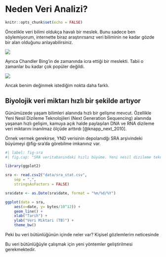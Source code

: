 # Neden Veri Analizi? {#sec-veri-01}

```r
knitr::opts_chunk$set(echo = FALSE)
```

Öncelikle veri bilimi oldukça havalı bir meslek. Bunu sadece ben söylemiyorum, internette biraz araştırırsanız veri biliminin ne kadar gözde bir alan olduğunu anlayabilirsiniz.

![](https://miro.medium.com/max/698/1*jDs1eDvuyAb7KLUbezCxuA.jpeg)

Ayrıca Chandler Bing'in de zamanında icra ettiği bir meslekti. Tabii o zamanlar bu kadar çok popüler değildi.

![](https://i.pinimg.com/originals/32/a0/0d/32a00d1722efa7a768265e00d0e1976e.jpg)

Ancak benim değinmek istediğim nokta daha farklı.

## Biyolojik veri miktarı hızlı bir şekilde artıyor

Günümüzede yaşam bilimleri alanında hızlı bir gelişme mevcut. Özellikle Yeni Nesil Dizileme Teknolojileri (Next Generation Sequencing) alanında yaşanan hızlı gelişim, kamuya açık halde paylaşılan DNA ve RNA dizileme veri miktarını inanılmaz ölçüde arttırdı [@knapp_next_2010].

Örnek vermek gerekirse, YND verisinin depolanıdğı SRA arşivindeki büyümeyi @fig-sra'da görebilme imkanınız var.

```r
#| label: fig-sra
#| fig.cap: "SRA veritabanındaki hızlı büyüme. Yeni nesil dizileme teknolojilerinde yaşanan hızlı gelişmeler sayesinde, SRA veritanının güncel büyüklüğü 20bin Terabaytı aşmış durumdadır (erişim tarihi 16/02/2022)"

library(ggplot2)

sra <- read.csv2("data/sra_stat.csv", 
    sep = ",", 
    stringsAsFactors = FALSE)

sra$date <- as.Date(sra$date, format = "%m/%d/%Y")

ggplot(data = sra, 
    aes(x=date, y= bytes/10^12)) + 
    geom_line() + 
    xlab("Tarih") + 
    ylab("Veri Miktari (TB)") + 
    theme_bw()

```

Peki bu veri bütünlüğünün içinde neler var? Kişisel gözlemlerim neticesinde


Bu veri bütünlüğüyle çalışmak için yeni yöntemler geliştirilmesi gerekmektedir.
